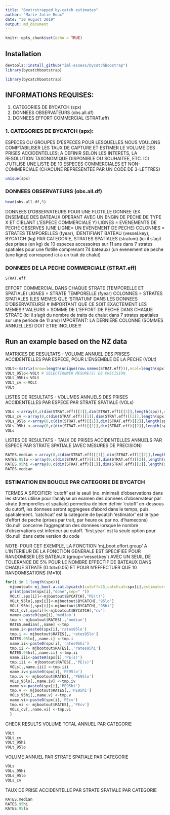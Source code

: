 ```yaml
---
title: "Bootrstrapped by-catch estimates"
author: "Marie-Julie Roux"
date: "30 August 2019"
output: md_document
---
```


```r
knitr::opts_chunk$set(echo = TRUE)
```

## Installation

```r
devtools::install_github("iml-assess/bycatchboostrap")
library(bycatchbootstrap)
```

```r
library(bycatchbootstrap)
```


## INFORMATIONS REQUISES: 
1. CATEGORIES DE BYCATCH (spx)
2. DONNEES OBSERVATEURS (obs.all.df)
3. DONNEES EFFORT COMMERCIAL (STRAT.eff)

### 1. CATEGORIES DE BYCATCH (spx): 
ESPECES OU GROUPES D'ESPECES POUR LESQUELLES NOUS VOULONS COMPTABILISER LES TAUX DE CAPTURE ET ESTIMER LE VOLUME DES PRISES ACCIDENTELLES;
A DEFINIR SELON LES INTERETS, LA RESOLUTION TAXONOMIQUE DISPONIBLE OU SOUHAITEE, ETC.
ICI J'UTILISE UNE LISTE DE 10 ESPECES COMMERCIALES ET NON-COMMERCIALE (CHACUNE REPRESENTEE PAR UN CODE DE 3-LETTRES)

```r
unique(spx)
```

### DONNEES OBSERVATEURS (obs.all.df)
```r
head(obs.all.df,5)
```

DONNEES D'OBSERVATEURS POUR UNE FLOTILLE DONNEE (EX. ENSEMBLE DES BATEAUX OPERANT AVEC UN ENGIN DE PECHE DE TYPE X ET CIBLANT L'ESPECE COMMERCIALE Y) 
LIGNES = EVENEMENTS DE PECHE OBSERVES (UNE LIGNE= UN EVENEMENT DE PECHE)
COLONNES = STRATES TEMPORELLES (fyear), IDENTIFIANT BATEAU (vessel.key), BYCATCH (kg) PAR CATEGORIE, STRATES SPATIALES (stratum)
(ici il s'agit des prises (en kg) de 10 especes accessoires sur 11 ans dans 7 strates spatiales pour une flotille comprenant 74 bateaux)
(un evenement de peche (une ligne) correspond ici a un trait de chalut)

### DONNEES DE LA PECHE COMMERCIALE (STRAT.eff)
```r
STRAT.eff
```

EFFORT COMMERCIAL DANS CHAQUE STRATE (TEMPORELLE ET SPATIALE) 
LIGNES = STRATE TEMPORELLE (fyear)
COLONNES = STRATES SPATIALES (LES MEMES QUE 'STRATUM' DANS LES DONNEES D'OBSERVATEURS) # IMPORTANT QUE CE SOIT EXACTEMENT LES MEMES!!
VALEURS = SOMME DE L'EFFORT DE PECHE DANS CHAQUE STRATE 
(ici il s'agit du nombre de traits de chalut dans 7 strates spatiales sur une periode de 11 ans)
IMPORTANT: LA DERNIERE COLONNE (SOMMES ANNUELLES) DOIT ETRE INCLUSE!!!

## Run an example based on the NZ data

MATRICES DE RESULTATS - VOLUME ANNUEL DES PRISES ACCIDENTELLES PAR ESPECE, POUR L'ENSEMBLE DE LA PECHE (VOLt)
```r
VOLt<-matrix(nrow=length(unique(row.names(STRAT.eff))),ncol=length(spx),dimnames=list(rownames(STRAT.eff),spx))
VOLt_95lo<-VOLt # SELECTIONNER MESURE(S) DE PRECISION 
VOLt_95hi<-VOLt
VOLt_cv <-VOLt
VOLt
```


LISTES DE RESULTATS - VOLUMES ANNUELS DES PRISES ACCIDENTELLES PAR ESPECE PAR STRATE SPATIALE (VOLs)
```r
VOLs <-array(0,c(dim(STRAT.eff)[[1]],dim(STRAT.eff)[[2]],length(spx)),dimnames=list(dimnames(STRAT.eff)[[1]],dimnames(STRAT.eff)[[2]],paste0(spx,'PE(s)')))
VOLs_cv <-array(0,c(dim(STRAT.eff)[[1]],dim(STRAT.eff)[[2]],length(spx)),dimnames=list(dimnames(STRAT.eff)[[1]],dimnames(STRAT.eff)[[2]],paste0(spx,'PEcv')))
VOLs_95lo <-array(0,c(dim(STRAT.eff)[[1]],dim(STRAT.eff)[[2]],length(spx)),dimnames=list(dimnames(STRAT.eff)[[1]],dimnames(STRAT.eff)[[2]],paste0(spx,'PE95lo')))
VOLs_95hi <-array(0,c(dim(STRAT.eff)[[1]],dim(STRAT.eff)[[2]],length(spx)),dimnames=list(dimnames(STRAT.eff)[[1]],dimnames(STRAT.eff)[[2]],paste0(spx,'PE95hi')))
VOLs
```


LISTES DE RESULTATS - TAUX DE PRISES ACCIDENTELLES ANNUELS PAR ESPECE PAR STRATE SPATIALE (AVEC MESURES DE PRECISION)
```r
RATES.median <-array(0,c(dim(STRAT.eff)[[1]],dim(STRAT.eff)[[2]],length(spx)),dimnames=list(dimnames(STRAT.eff)[[1]],dimnames(STRAT.eff)[[2]],paste0(spx,'median')))
RATES.95lo <-array(0,c(dim(STRAT.eff)[[1]],dim(STRAT.eff)[[2]],length(spx)),dimnames=list(dimnames(STRAT.eff)[[1]],dimnames(STRAT.eff)[[2]],paste0(spx,'rates95lo')))
RATES.95hi <-array(0,c(dim(STRAT.eff)[[1]],dim(STRAT.eff)[[2]],length(spx)),dimnames=list(dimnames(STRAT.eff)[[1]],dimnames(STRAT.eff)[[2]],paste0(spx,'rates95hi')))
RATES.median
```


### ESTIMATION EN BOUCLE PAR CATEGORIE DE BYCATCH 

TERMES A SPECIFIER:
'cutoff' est le seuil (no. minimal) d'observations dans les strates utilise pour l'analyse
un examen des donnees d'observateur par strate (temporelles et spatiale) permettra de bien definir 'cutoff'
en-dessous du cutoff, les donnees seront aggregees d'abord dans le temps, puis spatialement.
'catchcat' est la categorie de bycatch
'estimator' est le type d'effort de peche (prises par trait, par heure ou par no. d'hamecons)
'do.null' concerne l'aggregation des donnees lorsque le nombre d'observations est inferieur au cutoff.
'first.year' est la seule option pour 'do.null' dans cette version du code

NOTE: POUR CET EXEMPLE, LA FONCTION 'mj_boot.effort.group' A L'INTERIEUR DE LA FONCTION GENERALE EST SPECIFIEE POUR RANDOMISER
LES BATEAUX (group='vessel.key') AVEC UN SEUIL DE TOLERANCE DE 5% POUR LE NOMBRE EFFECTIF DE BATEAUX DANS CHAQUE STRATE (G.tot=0.05)
ET POUR N'EFFECTUER QUE 10 RANDOMISATIONS (M=10)

```r
for(i in 1:length(spx)){
  mjbootout= mj_boot.a.cat.bycatch(cutoff=25,catchcat=spx[i],estimator="catch.per.tow",do.null="first.year")
  print(paste(spx[i],"done",sep=" "))
  VOLt[,spx[i]]<-mjbootout$BYCATCH[,"PE(t)"]
  VOLt_95lo[,spx[i]]<-mjbootout$BYCATCH[,"95lo"]
  VOLt_95hi[,spx[i]]<-mjbootout$BYCATCH[,"95hi"]
  VOLt_cv[,spx[i]]<-mjbootout$BYCATCH[,"cv"]
  name<-paste0(spx[i],'median')
  tmp <- mjbootout$RATES[,,'median']
  RATES.median[,,name] <-tmp
  name.i<-paste0(spx[i],'rates95lo')
  tmp.i <- mjbootout$RATES[,,'rates95lo']
  RATES.95lo[,,name.i] <-tmp.i
  name.ii<-paste0(spx[i],'rates95hi')
  tmp.ii <- mjbootout$RATES[,,'rates95hi']
  RATES.95hi[,,name.ii] <-tmp.ii
  name.iii<-paste0(spx[i],'PE(s)')
  tmp.iii <- mjbootout$RATES[,,'PE(s)']
  VOLs[,,name.iii] <-tmp.iii
  name.iv<-paste0(spx[i],'PE95lo')
  tmp.iv <- mjbootout$RATES[,,'PE95lo']
  VOLs_95lo[,,name.iv] <-tmp.iv
  name.v<-paste0(spx[i],'PE95hi')
  tmp.v <- mjbootout$RATES[,,'PE95hi']
  VOLs_95hi[,,name.v] <-tmp.v
  name.vi<-paste0(spx[i],'PEcv')
  tmp.vi <- mjbootout$RATES[,,'PEcv']
  VOLs_cv[,,name.vi] <-tmp.vi
  }
```

CHECK RESULTS VOLUME TOTAL ANNUEL PAR CATEGORIE
```r
VOLt
VOLt_cv
VOLt_95hi
VOLt_95lo
```

VOLUME ANNUEL PAR STRATE SPATIALE PAR CATEGORIE
```r
VOLs
VOLs_95hi
VOLs_95lo
VOLs_cv
```

TAUX DE PRISE ACCIDENTELLE PAR STRATE SPATIALE PAR CATEGORIE
```r
RATES.median 
RATES.95hi
RATES.95lo
```
